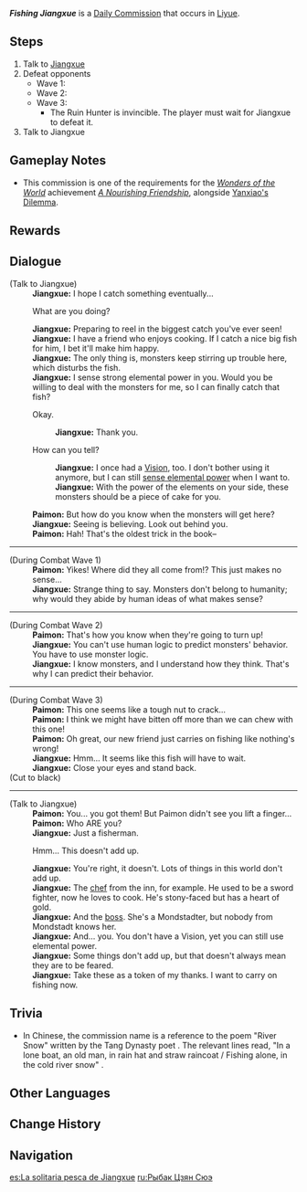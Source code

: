 {{Quest Infobox
|id            = 22004
|type          = Commission
|image         = Commission Fishing Jiangxue.png
|npc           = Jiangxue
|summary       = Jiangxue asks the Traveler to fend off monsters so he may fish peacefully. However, a Ruin Hunter attacks them and Jiangxue must take care of it himself.
|startLocation = [[Dihua Marsh]], [[Liyue]]
|region        = Liyue
|area          = Bishui Plain
|subarea       = Dihua Marsh
|characters    = Jiangxue; Paimon; Traveler
|other         = 
*Grants the achievement [[A Nourishing Friendship]] if [[Yanxiao's Dilemma]] has also been completed.
*AR-Dependent Rewards
}}
'''''Fishing Jiangxue''''' is a [[Daily Commission]] that occurs in [[Liyue]].

==Steps==
# Talk to [[Jiangxue]]
# Defeat opponents
#* Wave 1: {{Enemy List|Dendro Samachurl;Hilichurl Berserker;Rock Shield Hilichurl Guard*2}}
#* Wave 2: {{Enemy List|Hydro Samachurl;Wooden Shield Mitachurl*2}}
#* Wave 3: {{Enemy List|Ruin Hunter*1}}
#** The Ruin Hunter is invincible. The player must wait for Jiangxue to defeat it.
# Talk to Jiangxue

==Gameplay Notes==
* This commission is one of the requirements for the ''[[Wonders of the World]]'' achievement ''[[A Nourishing Friendship]]'', alongside [[Yanxiao's Dilemma]].

==Rewards==
{{Commission Rewards|full}}

==Dialogue==
{{Quest Description|Jiangxue is fishing by himself, but it seems like he's waiting for something to happen...}}
{{Dialogue start}}
;(Talk to Jiangxue)
:'''Jiangxue:''' I hope I catch something eventually...
:{{DIcon}} What are you doing?
:'''Jiangxue:''' Preparing to reel in the biggest catch you've ever seen!
:'''Jiangxue:''' I have a friend who enjoys cooking. If I catch a nice big fish for him, I bet it'll make him happy.
:'''Jiangxue:''' The only thing is, monsters keep stirring up trouble here, which disturbs the fish.
:'''Jiangxue:''' I sense strong elemental power in you. Would you be willing to deal with the monsters for me, so I can finally catch that fish?
:{{DIcon}} Okay.
::'''Jiangxue:''' Thank you.
:{{DIcon}} How can you tell?
::'''Jiangxue:''' I once had a [[Vision]], too. I don't bother using it anymore, but I can still [[Elemental Sight|sense elemental power]] when I want to.
::'''Jiangxue:''' With the power of the elements on your side, these monsters should be a piece of cake for you.
:'''Paimon:''' But how do you know when the monsters will get here?
:'''Jiangxue:''' Seeing is believing. Look out behind you.
:'''Paimon:''' Hah! That's the oldest trick in the book–
----
;(During Combat Wave 1)
:'''Paimon:''' Yikes! Where did they all come from!? This just makes no sense...
:'''Jiangxue:''' Strange thing to say. Monsters don't belong to humanity; why would they abide by human ideas of what makes sense?
----
;(During Combat Wave 2)
:'''Paimon:''' That's how you know when they're going to turn up!
:'''Jiangxue:''' You can't use human logic to predict monsters' behavior. You have to use monster logic.
:'''Jiangxue:''' I know monsters, and I understand how they think. That's why I can predict their behavior.
----
;(During Combat Wave 3)
:'''Paimon:''' This one seems like a tough nut to crack...
:'''Paimon:''' I think we might have bitten off more than we can chew with this one!
:'''Paimon:''' Oh great, our new friend just carries on fishing like nothing's wrong!
:'''Jiangxue:''' Hmm... It seems like this fish will have to wait.
:'''Jiangxue:''' Close your eyes and stand back.
;(Cut to black)
----
;(Talk to Jiangxue)
:'''Paimon:''' You... you got them! But Paimon didn't see you lift a finger...
:'''Paimon:''' Who ARE you?
:'''Jiangxue:''' Just a fisherman.
:{{DIcon}} Hmm... This doesn't add up.
:'''Jiangxue:''' You're right, it doesn't. Lots of things in this world don't add up.
:'''Jiangxue:''' The [[Smiley Yanxiao|chef]] from the inn, for example. He used to be a sword fighter, now he loves to cook. He's stony-faced but has a heart of gold.
:'''Jiangxue:''' And the [[Verr Goldet|boss]]. She's a Mondstadter, but nobody from Mondstadt knows her.
:'''Jiangxue:''' And... you. You don't have a Vision, yet you can still use elemental power.
:'''Jiangxue:''' Some things don't add up, but that doesn't always mean they are to be feared.
:'''Jiangxue:''' Take these as a token of my thanks. I want to carry on fishing now.
{{Dialogue end}}

==Trivia==
* In Chinese, the commission name is a reference to the poem "River Snow" {{Lang|zh=江雪|zh_rm=Jiāngxuě}} written by the Tang Dynasty poet {{w|Liu Zongyuan}}. The relevant lines read, "In a lone boat, an old man, in rain hat and straw raincoat / Fishing alone, in the cold river snow" {{Lang|zh=孤舟蓑笠翁，独钓寒江雪|zh_rm=gūzhōu suōlǐ-wēng, dúdiào hán jiāngxuě}}.

==Other Languages==
{{Other Languages
|en      = Fishing Jiangxue
|zhs     = 独钓江雪
|zhs_rm  = Dúdiào Jiāngxuě
|zht     = 獨釣江雪
|zht_rm  = Dúdiào Jiāngxuě
|zh_tl   = Lone-Fishing Jiangxue
|zh_note = See also [[#Trivia|Trivia]].
|ja      = 江雪の魚釣り
|ja_rm   = Kousetsu no Sakanatsuri
|ja_tl   = The Fishing of Jiangxue
|ko      = 혼자 낚시하는 강설
|ko_rm   = Honja Nakssihaneun Gangseol
|ko_tl   = Lone-Fishing Jiangxue
|es      = La solitaria pesca de Jiangxue
|es_tl   = The Lonely Fishing of Jiangxue
|fr      = Pêcheur solitaire
|fr_tl   = Solitary Fisherman
|ru      = Рыбак Цзян Сюэ
|ru_tl   = Fisherman Jiangxue
|th      = Jiangxue นักตกปลาผู้โดดเดี่ยว
|th_rm   = 
|th_tl   = Jiangxue the Solitary Fisherman
|vi      = Jiangxue Câu Cá Một Mình
|vi_tl   = 
|de      = Einsames Angeln
|de_tl   = Lonely Fishing
|id      = Jiangxue Sang Pemancing
|id_tl   = Jiangxue The Fisherman
|pt      = Pesca Solitária de Jiangxue
|pt_tl   = 
|tr      = Jiangxue Balık Tutuyor
|tr_tl   = 
|it      = Jiangxue, il pescatore solitario
|it_tl   = 
}}

==Change History==
{{Change History|1.0}}

==Navigation==
{{Commission Navbox|Liyue|Standalone}}

[[es:La solitaria pesca de Jiangxue]]
[[ru:Рыбак Цзян Сюэ]]